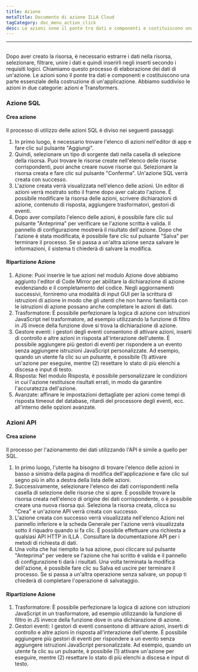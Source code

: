 ```yaml
---
title: Azione
metaTitle: Documento di azione ILLA Cloud
tagCategory: doc_menu_action_click
desc: Le azioni sono il ponte tra dati e componenti e costituiscono una parte essenziale della costruzione di un'applicazione.
---
```


* * *

## <Heading hidden>Query</Heading>

Dopo aver creato la risorsa, è necessario estrarre i dati nella risorsa, selezionare, filtrare, unire i dati e quindi inserirli negli inserti secondo i requisiti logici. Chiamiamo questo processo di elaborazione dei dati di un'azione. Le azioni sono il ponte tra dati e componenti e costituiscono una parte essenziale della costruzione di un'applicazione. Abbiamo suddiviso le azioni in due categorie: azioni e Transformers.

### Azione SQL

#### Crea azione

Il processo di utilizzo delle azioni SQL è diviso nei seguenti passaggi:

1.  In primo luogo, è necessario trovare l'elenco di azioni nell'editor di app e fare clic sul pulsante "Aggiungi".
2.  Quindi, selezionare un tipo di sorgente dati nella casella di selezione della risorsa. Puoi trovare le risorse create nell'elenco delle risorse corrispondenti, puoi anche creare nuove risorse qui. Selezionare la risorsa creata e fare clic sul pulsante "Conferma". Un'azione SQL verrà creata con successo.
3.  L'azione creata verrà visualizzata nell'elenco delle azioni. Un editor di azioni verrà mostrato sotto il frame dopo aver calcato l'azione. È possibile modificare la risorsa delle azioni, scrivere dichiarazioni di azione, contenuto di risposta, aggiungere trasformatori, gestori di eventi.
4.  Dopo aver compilato l'elenco delle azioni, è possibile fare clic sul pulsante "Anteprima" per verificare se l'azione scritta è valida. Il pannello di configurazione mostrerà il risultato dell'azione. Dopo che l'azione è stata modificata, è possibile fare clic sul pulsante "Salva" per terminare il processo. Se si passa a un'altra azione senza salvare le informazioni, il sistema ti chiederà di salvare la modifica.

#### Ripartizione Azione

1.  Azione: Puoi inserire le tue azioni nel modulo Azione dove abbiamo aggiunto l'editor di Code Mirror per abilitare la dichiarazione di azione evidenziando e il completamento del codice. Negli aggiornamenti successivi, forniremo una modalità di input GUI per la scrittura di istruzioni di azione in modo che gli utenti che non hanno familiarità con le istruzioni di azione possano anche completare le azioni di dati.
2.  Trasformatore: È possibile perfezionare la logica di azione con istruzioni JavaScript nel trasformatore, ad esempio utilizzando la funzione di filtro in JS invece della funzione dove si trova la dichiarazione di azione.
3.  Gestore eventi: i gestori degli eventi consentono di attivare azioni, inserti di controllo e altre azioni in risposta all'interazione dell'utente. È possibile aggiungere più gestori di eventi per rispondere a un evento senza aggiungere istruzioni JavaScript personalizzate. Ad esempio, quando un utente fa clic su un pulsante, è possibile (1) attivare un'azione per eseguire, mentre (2) resettare lo stato di più elenchi a discesa e input di testo.
4.  Risposta: Nel modulo Risposta, è possibile personalizzare le condizioni in cui l'azione restituisce risultati errati, in modo da garantire l'accuratezza dell'azione.
5.  Avanzate: affinare le impostazioni dettagliate per azioni come tempi di risposta timeout del database, ritardi del processore degli eventi, ecc. all'interno delle opzioni avanzate.

### Azioni API

#### Crea azione

Il processo per l'azionamento dei dati utilizzando l'API è simile a quello per SQL.

1.  In primo luogo, l'utente ha bisogno di trovare l'elenco delle azioni in basso a sinistra della pagina di modifica dell'applicazione e fare clic sul segno più in alto a destra della lista delle azioni.
2.  Successivamente, selezionare l'elenco dei dati corrispondenti nella casella di selezione delle risorse che si apre. È possibile trovare la risorsa creata nell'elenco di origine dei dati corrispondente, o è possibile creare una nuova risorsa qui. Seleziona la risorsa creata, clicca su "Crea" e un'azione API verrà creata con successo.
3.  L'azione creata con successo verrà visualizzata nell'elenco Azioni nel pannello inferiore e la scheda Generale per l'azione verrà visualizzata sotto il riquadro quando si fa clic. È possibile effettuare una richiesta a qualsiasi API HTTP in ILLA . Consultare la documentazione API per i metodi di richiesta di dati.
4.  Una volta che hai riempito la tua azione, puoi cliccare sul pulsante "Anteprima" per vedere se l'azione che hai scritto è valida e il pannello di configurazione ti darà i risultati. Una volta terminata la modifica dell'azione, è possibile fare clic su Salva ed uscire per terminare il processo. Se si passa a un'altra operazione senza salvare, un popup ti chiederà di completare l'operazione di salvataggio.

#### Ripartizione Azione

1.  Trasformatore: È possibile perfezionare la logica di azione con istruzioni JavaScript in un trasformatore, ad esempio utilizzando la funzione di filtro in JS invece della funzione dove in una dichiarazione di azione.
2.  Gestori eventi: I gestori di eventi consentono di attivare azioni, inserti di controllo e altre azioni in risposta all'interazione dell'utente. È possibile aggiungere più gestori di eventi per rispondere a un evento senza aggiungere istruzioni JavaScript personalizzate. Ad esempio, quando un utente fa clic su un pulsante, è possibile (1) attivare un'azione per eseguire, mentre (2) resettare lo stato di più elenchi a discesa e input di testo.
